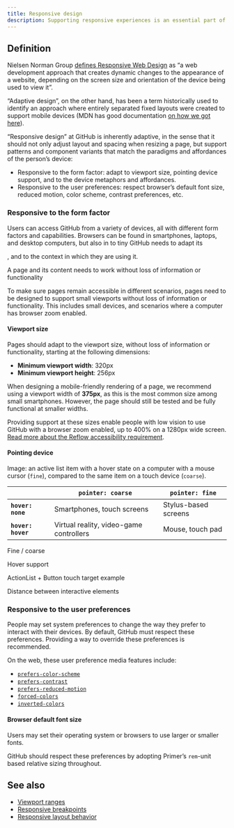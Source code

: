 ```yaml
---
title: Responsive design
description: Supporting responsive experiences is an essential part of developing for the Web today. Every page and feature at GitHub needs to be responsive to the user’s device and their preferences.
---
```


## Definition

Nielsen Norman Group [defines Responsive Web Design](https://www.nngroup.com/articles/responsive-web-design-definition/) as “a web development approach that creates dynamic changes to the appearance of a website, depending on the screen size and orientation of the device being used to view it”.

“Adaptive design”, on the other hand, has been a term historically used to identify an approach where entirely separated fixed layouts were created to support mobile devices (MDN has good documentation [on how we got here](https://developer.mozilla.org/en-US/docs/Learn/CSS/CSS_layout/Responsive_Design#historic_website_layouts)).

“Responsive design” at GitHub is inherently adaptive, in the sense that it should not only adjust layout and spacing when resizing a page, but support patterns and component variants that match the paradigms and affordances of the person’s device:

- Responsive to the form factor: adapt to viewport size, pointing device support, and to the device metaphors and affordances.
- Responsive to the user preferences: respect browser’s default font size, reduced motion, color scheme, contrast preferences, etc.

<!-- (`fine` for desktop, or `coarse`, for touch) -->

### Responsive to the form factor



Users can access GitHub from a variety of devices, all with different form factors and capabilities. Browsers can be found in smartphones, laptops, and desktop computers, but also in  to tiny  GitHub needs to adapt its 

, and to the context in which they are using it.

A page and its content needs to work without loss of information or functionality

To make sure pages remain accessible in different scenarios, pages need to be designed to support small viewports without loss of information or functionality. This includes small devices, and scenarios where a computer has browser zoom enabled.

#### Viewport size

Pages should adapt to the viewport size, without loss of information or functionality, starting at the following dimensions:

- **Minimum viewport width**: 320px
- **Minimum viewport height**: 256px

When designing a mobile-friendly rendering of a page, we recommend using a viewport width of **375px**, as this is the most common size among small smartphones. However, the page should still be tested and be fully functional at smaller widths.

Providing support at these sizes enable people with low vision to use GitHub with a browser zoom enabled, up to 400% on a 1280px wide screen. [Read more about the Reflow accessibility requirement](https://www.w3.org/WAI/WCAG21/Understanding/reflow.html).

#### Pointing device

Image: an active list item with a hover state on a computer with a mouse cursor (`fine`), compared to the same item on a touch device (`coarse`).

&nbsp; | `pointer: coarse`| `pointer: fine`
---------------|------------------|-----------------
**`hover: none`**  | Smartphones, touch screens | Stylus-based screens
**`hover: hover`** | Virtual reality, video-game controllers | Mouse, touch pad

Fine / coarse

Hover support

ActionList + Button touch target example

Distance between interactive elements

### Responsive to the user preferences

People may set system preferences to change the way they prefer to interact with their devices. By default, GitHub must respect these preferences. Providing a way to override these preferences is recommended.

On the web, these user preference media features include:

- [`prefers-color-scheme`](https://developer.mozilla.org/en-US/docs/Web/CSS/@media/prefers-color-scheme)
- [`prefers-contrast`](https://developer.mozilla.org/en-US/docs/Web/CSS/@media/prefers-contrast)
- [`prefers-reduced-motion`](https://developer.mozilla.org/en-US/docs/Web/CSS/@media/prefers-reduced-motion)
- [`forced-colors`](https://developer.mozilla.org/en-US/docs/Web/CSS/@media/forced-colors)
- [`inverted-colors`](https://developer.mozilla.org/en-US/docs/Web/CSS/@media/inverted-colors)

#### Browser default font size

Users may set their operating system or browsers to use larger or smaller fonts.

GitHub should respect these preferences by adopting Primer’s `rem`-unit based relative sizing throughout.

## See also

- [Viewport ranges](/foundations/layout#viewport-ranges)
- [Responsive breakpoints](/foundations/layout#breakpoints)
- [Responsive layout behavior](/foundations/layout#responsive-behavior)